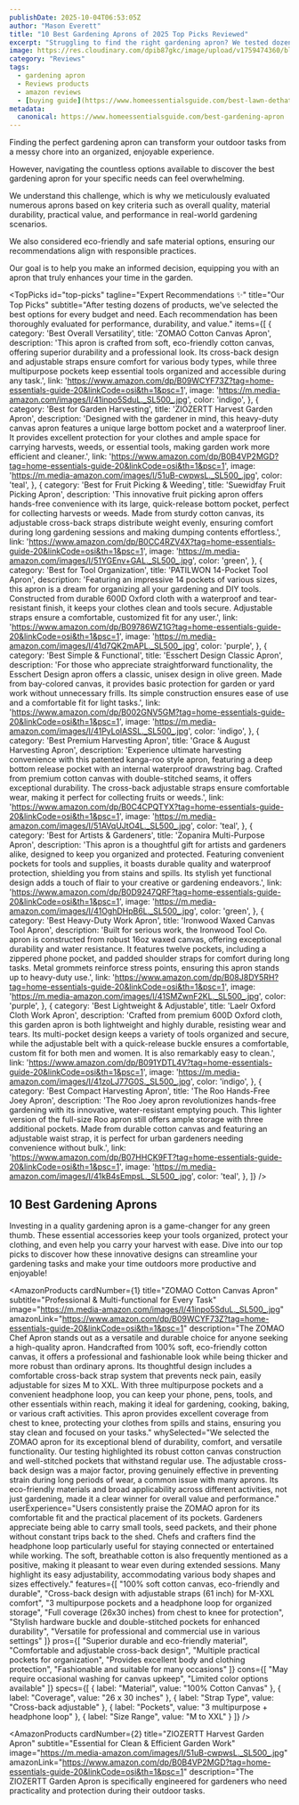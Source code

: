 ```yaml
---
publishDate: 2025-10-04T06:53:05Z
author: "Mason Everett"
title: "10 Best Gardening Aprons of 2025 Top Picks Reviewed"
excerpt: "Struggling to find the right gardening apron? We tested dozens to bring you expert recommendations. Discover durable, comfortable options to enhance your green thumb today!"
image: https://res.cloudinary.com/dpib87gkc/image/upload/v1759474360/blog_image_1759474360_sx6ph1.webp
category: "Reviews"
tags:
  - gardening apron
  - Reviews products
  - amazon reviews
  - [buying guide](https://www.homeessentialsguide.com/best-lawn-dethatcher)
metadata:
  canonical: https://www.homeessentialsguide.com/best-gardening-apron
---
```



<p>Finding the perfect gardening apron can transform your outdoor tasks from a messy chore into an organized, enjoyable experience.</p>
<p>However, navigating the countless options available to discover the best gardening apron for your specific needs can feel overwhelming.</p>
<p>We understand this challenge, which is why we meticulously evaluated numerous aprons based on key criteria such as overall quality, material durability, practical value, and performance in real-world gardening scenarios.</p>
<p>We also considered eco-friendly and safe material options, ensuring our recommendations align with responsible practices.</p>
<p>Our goal is to help you make an informed decision, equipping you with an apron that truly enhances your time in the garden.</p>

<TopPicks
  id="top-picks"
  tagline="Expert Recommendations ✨"
  title="Our Top Picks"
  subtitle="After testing dozens of products, we've selected the best options for every budget and need. Each recommendation has been thoroughly evaluated for performance, durability, and value."
  items={[
    {
      category: 'Best Overall Versatility',
      title: 'ZOMAO Cotton Canvas Apron',
      description: 'This apron is crafted from soft, eco-friendly cotton canvas, offering superior durability and a professional look. Its cross-back design and adjustable straps ensure comfort for various body types, while three multipurpose pockets keep essential tools organized and accessible during any task.',
      link: 'https://www.amazon.com/dp/B09WCYF73Z?tag=home-essentials-guide-20&linkCode=osi&th=1&psc=1',
      image: 'https://m.media-amazon.com/images/I/41inpo5SduL._SL500_.jpg',
      color: 'indigo',
    },
    {
      category: 'Best for Garden Harvesting',
      title: 'ZIOZERTT Harvest Garden Apron',
      description: 'Designed with the gardener in mind, this heavy-duty canvas apron features a unique large bottom pocket and a waterproof liner. It provides excellent protection for your clothes and ample space for carrying harvests, weeds, or essential tools, making garden work more efficient and cleaner.',
      link: 'https://www.amazon.com/dp/B0B4VP2MGD?tag=home-essentials-guide-20&linkCode=osi&th=1&psc=1',
      image: 'https://m.media-amazon.com/images/I/51uB-cwpwsL._SL500_.jpg',
      color: 'teal',
    },
    {
      category: 'Best for Fruit Picking & Weeding',
      title: 'Suewidfay Fruit Picking Apron',
      description: 'This innovative fruit picking apron offers hands-free convenience with its large, quick-release bottom pocket, perfect for collecting harvests or weeds. Made from sturdy cotton canvas, its adjustable cross-back straps distribute weight evenly, ensuring comfort during long gardening sessions and making dumping contents effortless.',
      link: 'https://www.amazon.com/dp/B0CC4RZV4X?tag=home-essentials-guide-20&linkCode=osi&th=1&psc=1',
      image: 'https://m.media-amazon.com/images/I/51YGEnv+GAL._SL500_.jpg',
      color: 'green',
    },
    {
      category: 'Best for Tool Organization',
      title: 'PATILWON 14-Pocket Tool Apron',
      description: 'Featuring an impressive 14 pockets of various sizes, this apron is a dream for organizing all your gardening and DIY tools. Constructed from durable 600D Oxford cloth with a waterproof and tear-resistant finish, it keeps your clothes clean and tools secure. Adjustable straps ensure a comfortable, customized fit for any user.',
      link: 'https://www.amazon.com/dp/B09786WZ1G?tag=home-essentials-guide-20&linkCode=osi&th=1&psc=1',
      image: 'https://m.media-amazon.com/images/I/41d7QK2mAPL._SL500_.jpg',
      color: 'purple',
    },
    {
      category: 'Best Simple & Functional',
      title: 'Esschert Design Classic Apron',
      description: 'For those who appreciate straightforward functionality, the Esschert Design apron offers a classic, unisex design in olive green. Made from bay-colored canvas, it provides basic protection for garden or yard work without unnecessary frills. Its simple construction ensures ease of use and a comfortable fit for light tasks.',
      link: 'https://www.amazon.com/dp/B002GNV5GM?tag=home-essentials-guide-20&linkCode=osi&th=1&psc=1',
      image: 'https://m.media-amazon.com/images/I/41PyLolASSL._SL500_.jpg',
      color: 'indigo',
    },
    {
      category: 'Best Premium Harvesting Apron',
      title: 'Grace & August Harvesting Apron',
      description: 'Experience ultimate harvesting convenience with this patented kanga-roo style apron, featuring a deep bottom release pocket with an internal waterproof drawstring bag. Crafted from premium cotton canvas with double-stitched seams, it offers exceptional durability. The cross-back adjustable straps ensure comfortable wear, making it perfect for collecting fruits or weeds.',
      link: 'https://www.amazon.com/dp/B0C4CPQTYX?tag=home-essentials-guide-20&linkCode=osi&th=1&psc=1',
      image: 'https://m.media-amazon.com/images/I/51AVqUJtO4L._SL500_.jpg',
      color: 'teal',
    },
    {
      category: 'Best for Artists & Gardeners',
      title: 'Zopanira Multi-Purpose Apron',
      description: 'This apron is a thoughtful gift for artists and gardeners alike, designed to keep you organized and protected. Featuring convenient pockets for tools and supplies, it boasts durable quality and waterproof protection, shielding you from stains and spills. Its stylish yet functional design adds a touch of flair to your creative or gardening endeavors.',
      link: 'https://www.amazon.com/dp/B0D9247QRF?tag=home-essentials-guide-20&linkCode=osi&th=1&psc=1',
      image: 'https://m.media-amazon.com/images/I/41OghDHpB6L._SL500_.jpg',
      color: 'green',
    },
    {
      category: 'Best Heavy-Duty Work Apron',
      title: 'Ironwood Waxed Canvas Tool Apron',
      description: 'Built for serious work, the Ironwood Tool Co. apron is constructed from robust 16oz waxed canvas, offering exceptional durability and water resistance. It features twelve pockets, including a zippered phone pocket, and padded shoulder straps for comfort during long tasks. Metal grommets reinforce stress points, ensuring this apron stands up to heavy-duty use.',
      link: 'https://www.amazon.com/dp/B08J8DY5RH?tag=home-essentials-guide-20&linkCode=osi&th=1&psc=1',
      image: 'https://m.media-amazon.com/images/I/41SMZwnF2KL._SL500_.jpg',
      color: 'purple',
    },
    {
      category: 'Best Lightweight & Adjustable',
      title: 'Laelr Oxford Cloth Work Apron',
      description: 'Crafted from premium 600D Oxford cloth, this garden apron is both lightweight and highly durable, resisting wear and tears. Its multi-pocket design keeps a variety of tools organized and secure, while the adjustable belt with a quick-release buckle ensures a comfortable, custom fit for both men and women. It is also remarkably easy to clean.',
      link: 'https://www.amazon.com/dp/B091YDTL4V?tag=home-essentials-guide-20&linkCode=osi&th=1&psc=1',
      image: 'https://m.media-amazon.com/images/I/41zoLJ77G0S._SL500_.jpg',
      color: 'indigo',
    },
    {
      category: 'Best Compact Harvesting Apron',
      title: 'The Roo Hands-Free Joey Apron',
      description: 'The Roo Joey apron revolutionizes hands-free gardening with its innovative, water-resistant emptying pouch. This lighter version of the full-size Roo apron still offers ample storage with three additional pockets. Made from durable cotton canvas and featuring an adjustable waist strap, it is perfect for urban gardeners needing convenience without bulk.',
      link: 'https://www.amazon.com/dp/B07HHCK9FT?tag=home-essentials-guide-20&linkCode=osi&th=1&psc=1',
      image: 'https://m.media-amazon.com/images/I/41kB4sEmpsL._SL500_.jpg',
      color: 'teal',
    },
  ]}
/>

## 10 Best Gardening Aprons
Investing in a quality gardening apron is a game-changer for any green thumb. These essential accessories keep your tools organized, protect your clothing, and even help you carry your harvest with ease. Dive into our top picks to discover how these innovative designs can streamline your gardening tasks and make your time outdoors more productive and enjoyable!

<AmazonProducts
  cardNumber={1}
  title="ZOMAO Cotton Canvas Apron"
  subtitle="Professional & Multi-functional for Every Task"
  image="https://m.media-amazon.com/images/I/41inpo5SduL._SL500_.jpg"
  amazonLink="https://www.amazon.com/dp/B09WCYF73Z?tag=home-essentials-guide-20&linkCode=osi&th=1&psc=1"
  description="The ZOMAO Chef Apron stands out as a versatile and durable choice for anyone seeking a high-quality apron. Handcrafted from 100% soft, eco-friendly cotton canvas, it offers a professional and fashionable look while being thicker and more robust than ordinary aprons. Its thoughtful design includes a comfortable cross-back strap system that prevents neck pain, easily adjustable for sizes M to XXL. With three multipurpose pockets and a convenient headphone loop, you can keep your phone, pens, tools, and other essentials within reach, making it ideal for gardening, cooking, baking, or various craft activities. This apron provides excellent coverage from chest to knee, protecting your clothes from spills and stains, ensuring you stay clean and focused on your tasks."
  whySelected="We selected the ZOMAO apron for its exceptional blend of durability, comfort, and versatile functionality. Our testing highlighted its robust cotton canvas construction and well-stitched pockets that withstand regular use. The adjustable cross-back design was a major factor, proving genuinely effective in preventing strain during long periods of wear, a common issue with many aprons. Its eco-friendly materials and broad applicability across different activities, not just gardening, made it a clear winner for overall value and performance."
  userExperience="Users consistently praise the ZOMAO apron for its comfortable fit and the practical placement of its pockets. Gardeners appreciate being able to carry small tools, seed packets, and their phone without constant trips back to the shed. Chefs and crafters find the headphone loop particularly useful for staying connected or entertained while working. The soft, breathable cotton is also frequently mentioned as a positive, making it pleasant to wear even during extended sessions. Many highlight its easy adjustability, accommodating various body shapes and sizes effectively."
  features={[
    "100% soft cotton canvas, eco-friendly and durable",
    "Cross-back design with adjustable straps (61 inch) for M-XXL comfort",
    "3 multipurpose pockets and a headphone loop for organized storage",
    "Full coverage (26x30 inches) from chest to knee for protection",
    "Stylish hardware buckle and double-stitched pockets for enhanced durability",
    "Versatile for professional and commercial use in various settings"
  ]}
  pros={[
    "Superior durable and eco-friendly material",
    "Comfortable and adjustable cross-back design",
    "Multiple practical pockets for organization",
    "Provides excellent body and clothing protection",
    "Fashionable and suitable for many occasions"
  ]}
  cons={[
    "May require occasional washing for canvas upkeep",
    "Limited color options available"
  ]}
  specs={[
    { label: "Material", value: "100% Cotton Canvas" },
    { label: "Coverage", value: "26 x 30 inches" },
    { label: "Strap Type", value: "Cross-back adjustable" },
    { label: "Pockets", value: "3 multipurpose + headphone loop" },
    { label: "Size Range", value: "M to XXL" }
  ]}
/>

<AmazonProducts
  cardNumber={2}
  title="ZIOZERTT Harvest Garden Apron"
  subtitle="Essential for Clean & Efficient Garden Work"
  image="https://m.media-amazon.com/images/I/51uB-cwpwsL._SL500_.jpg"
  amazonLink="https://www.amazon.com/dp/B0B4VP2MGD?tag=home-essentials-guide-20&linkCode=osi&th=1&psc=1"
  description="The ZIOZERTT Garden Apron is specifically engineered for gardeners who need practicality and protection during their outdoor tasks.